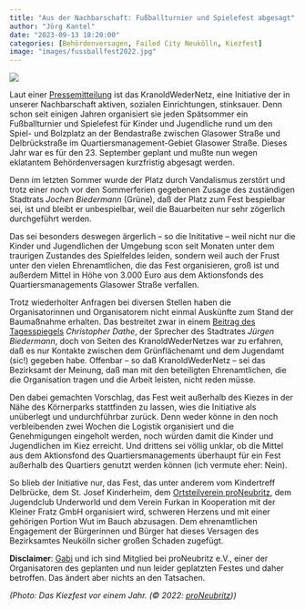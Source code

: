 ```yaml
---
title: "Aus der Nachbarschaft: Fußballturnier und Spielefest abgesagt"
author: "Jörg Kantel"
date: "2023-09-13 18:20:00"
categories: [Behördenversagen, Failed City Neukölln, Kiezfest]
image: "images/fussballfest2022.jpg"
---
```


[![](images/fussballfest2022-b.jpg)](https://image.jimcdn.com/app/cms/image/transf/dimension=1920x400:format=jpg/path/s32c1921e1796e2bd/image/i4d12bab0d8e00411/version/1664129742/image.jpg)

Laut einer [Pressemitteilung](https://proneubritz.jimdofree.com/kranoldwedernetz-ist-stinksauer-fu%C3%9Fball-turnier-und-spielefest-abgesagtst-stinksauer/) ist das KranoldWederNetz, eine Initiative der in unserer Nachbarschaft aktiven, sozialen Einrichtungen, stinksauer. Denn schon seit einigen Jahren organisiert sie jeden Spätsommer ein Fußballturnier und Spielefest für Kinder und Jugendliche  rund um den Spiel- und Bolzplatz an der Bendastraße zwischen Glasower Straße und Delbrückstraße im Quartiersmanagement-Gebiet Glasower Straße. Dieses Jahr war es für den 23. September geplant und mußte nun wegen eklatantem Behördenversagen kurzfristig abgesagt werden.

Denn im letzten Sommer wurde der Platz durch Vandalismus zerstört und trotz einer noch vor den Sommerferien gegebenen Zusage des zuständigen Stadtrats *Jochen Biedermann* (Grüne), daß der Platz zum Fest bespielbar sei, ist und bleibt er unbespielbar, weil die Bauarbeiten nur sehr zögerlich durchgeführt werden.

Das sei besonders deswegen ärgerlich -- so die Inititative -- weil nicht nur die Kinder und Jugendlichen der Umgebung scon seit Monaten unter dem traurigen Zustandes des Spielfeldes leiden, sondern weil auch der Frust unter den vielen Ehrenamtlichen, die das Fest organisieren, groß ist und außerdem Mittel in Höhe von 3.000 Euro aus dem Aktionsfonds des Quartiersmanagements Glasower Straße verfallen.

Trotz wiederholter Anfragen bei diversen Stellen haben die
Organisatorinnen und Organisatorem nicht einmal Auskünfte zum Stand der Baumaßnahme erhalten. Das bestreitet zwar in einem [Beitrag des Tagesspiegels](https://www.tagesspiegel.de/berlin/bezirke/vandalismusschaden-an-bolzplatz-in-neukolln-kiezfest-und-jugendfussballturnier-kurzfristig-abgesagt-10464676.html) *Christopher Dathe*, der Sprecher des Stadtrates *Jürgen Biedermann*, doch von Seiten des KranoldWederNetzes war zu erfahren, daß es nur Kontakte zwischen dem Grünflächenamt und dem Jugendamt (sic!) gegeben habe. Offenbar -- so daß KranoldWederNetz -- sei das Bezirksamt der Meinung, daß man mit den beteiligten Ehrenamtlichen, die die Organisation tragen und die Arbeit leisten, nicht reden müsse.

Den dabei gemachten Vorschlag, das Fest weit außerhalb des Kiezes in der Nähe des Körnerparks stattfinden zu lassen, wies die Initiative als unüberlegt und undurchführbar zurück. Denn weder könne in den noch verbleibenden zwei Wochen die Logistik organisiert und die Genehmigungen eingeholt werden, noch würden damit die Kinder und Jugendlichen im Kiez erreicht. Und drittens sei völlig unklar, ob die Mittel aus dem Aktionsfond des Quartiersmanagements überhaupt für ein Fest außerhalb des Quartiers genutzt werden können (ich vermute eher: Nein).

So blieb der Initiative nur, das Fest, das unter anderem vom Kindertreff Delbrücke, dem St. Josef Kinderheim, dem [Ortsteilverein proNeubritz](https://proneubritz.jimdofree.com/), dem Jugendclub Underworld und dem Verein Furkan in Kooperation mit der Kleiner Fratz GmbH organisiert wird, schweren Herzens und mit einer gehörigen Portion Wut im Bauch abzusagen. Dem ehrenamtlichen Engagement der Bürgerinnen und Bürger hat dieses Versagen des Bezirksamtes Neukölln sicher großen Schaden zugefügt.

**Disclaimer**: [Gabi](http://www.gabi-kantel.de/) und ich sind Mitglied bei proNeubritz e.V., einer der Organisatoren des geplanten und nun leider geplatzten Festes und daher betroffen. Das ändert aber nichts an den Tatsachen.

*(Photo: Das Kiezfest vor einem Jahr. (&copy; 2022: [proNeubritz](https://proneubritz.jimdofree.com/2022/09/25/spielefest-mit-fu%C3%9Fball-turnier/)))*